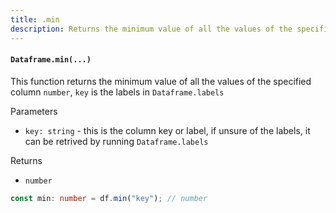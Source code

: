 ```yaml
---
title: .min
description: Returns the minimum value of all the values of the specified column
---
```


#### `Dataframe.min(...)`

This function returns the minimum value of all the values of the specified column `number`, `key` is the labels in `Dataframe.labels`

Parameters

- `key: string` - this is the column key or label, if unsure of the labels, it can be retrived by running `Dataframe.labels`

Returns

- `number`

```typescript
const min: number = df.min("key"); // number
```
